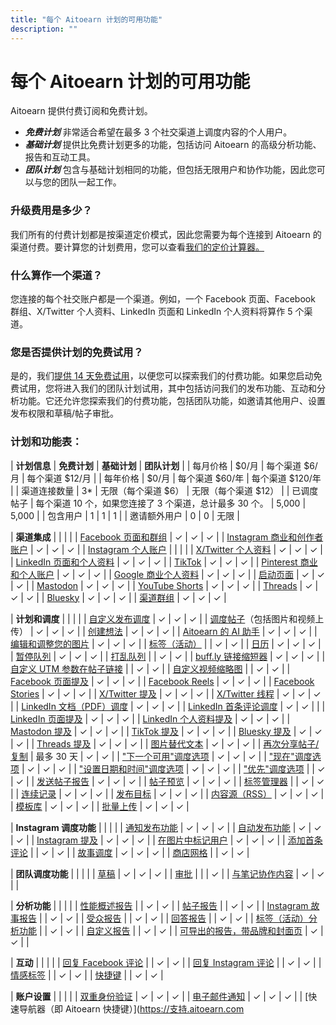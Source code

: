 ```yaml
---
title: "每个 Aitoearn 计划的可用功能"
description: ""
---
```

# 每个 Aitoearn 计划的可用功能

Aitoearn 提供付费订阅和免费计划。

- ***免费计划*** 非常适合希望在最多 3 个社交渠道上调度内容的个人用户。
- ***基础计划*** 提供比免费计划更多的功能，包括访问 Aitoearn 的高级分析功能、报告和互动工具。
- ***团队计划*** 包含与基础计划相同的功能，但包括无限用户和协作功能，因此您可以与您的团队一起工作。

### 升级费用是多少？

我们所有的付费计划都是按渠道定价模式，因此您需要为每个连接到 Aitoearn 的渠道付费。要计算您的计划费用，您可以查看[我们的定价计算器。](http://aitoearn.com/定价)

### 什么算作一个渠道？

您连接的每个社交账户都是一个渠道。例如，一个 Facebook 页面、Facebook 群组、X/Twitter 个人资料、LinkedIn 页面和 LinkedIn 个人资料将算作 5 个渠道。

### 您是否提供计划的免费试用？

是的，我们[提供 14 天免费试用](https://支持.aitoearn.com//支持.aitoearn.com/article/549-information-about-免费-trials)，以便您可以探索我们的付费功能。如果您启动免费试用，您将进入我们的团队计划试用，其中包括访问我们的发布功能、互动和分析功能。它还允许您探索我们的付费功能，包括团队功能，如邀请其他用户、设置发布权限和草稿/帖子审批。

### 计划和功能表：

| **计划信息** | **免费计划** | **基础计划** | **团队计划** |
| 每月价格 | $0/月 | 每个渠道 $6/月 | 每个渠道 $12/月 |
| 每年价格 | $0/月 | 每个渠道 $60/年 | 每个渠道 $120/年 |
| 渠道连接数量 | 3* | 无限（每个渠道 $6） | 无限（每个渠道 $12） |
| 已调度帖子 | 每个渠道 10 个，如果您连接了 3 个渠道，总计最多 30 个。 | 5,000 | 5,000 |
| 包含用户 | 1 | 1 | 1 |
| 邀请额外用户 | 0 | 0 | 无限 |

| **渠道集成** | | | |
| [Facebook 页面和群组](https://aitoearn.帮助scoutdocs.com/article/555-using-Facebook-与-aitoearn) | ✓ | ✓ | ✓ |
| [Instagram 商业和创作者账户](https://支持.aitoearn.com//支持.aitoearn.com/article/554-using-Instagram-与-aitoearn) | ✓ | ✓ | ✓ |
| [Instagram 个人账户](https://支持.aitoearn.com//支持.aitoearn.com/article/554-using-Instagram-与-aitoearn) | | | |
| [X/Twitter 个人资料](https://aitoearn.帮助scoutdocs.com/article/561-using-Twitter-与-aitoearn) | ✓ | ✓ | ✓ |
| [LinkedIn 页面和个人资料](https://aitoearn.帮助scoutdocs.com/article/560-using-链接edIn-与-aitoearn) | ✓ | ✓ | ✓ |
| [TikTok](https://支持.aitoearn.com//支持.aitoearn.com/article/559-using-TikTok-与-aitoearn) | ✓ | ✓ | ✓ |
| [Pinterest 商业和个人账户](https://aitoearn.帮助scoutdocs.com/article/558-using-Pinterest-与-aitoearn) | ✓ | ✓ | ✓ |
| [Google 商业个人资料](https://aitoearn.帮助scoutdocs.com/article/557-using-google-business-个人资料s-与-aitoearn) | ✓ | ✓ | ✓ |
| [启动页面](https://aitoearn.帮助scoutdocs.com/article/664-using-启动-page-与-aitoearn) | ✓ | ✓ | ✓ |
| [Mastodon](https://aitoearn.帮助scoutdocs.com/article/563-using-mastodon-与-aitoearn) | ✓ | ✓ | ✓ |
| [YouTube Shorts](https://支持.aitoearn.com//支持.aitoearn.com/article/562-using-您Tube-shorts-与-aitoearn) | ✓ | ✓ | ✓ |
| [Threads](https://支持.aitoearn.com//支持.aitoearn.com/article/857-using-threads-与-aitoearn) | ✓ | ✓ | ✓ |
| [Bluesky](https://支持.aitoearn.com//支持.aitoearn.com/article/855-using-bluesky-与-aitoearn) | ✓ | ✓ | ✓ |
| [渠道群组](https://支持.aitoearn.com//支持.aitoearn.com/article/927-using-channel-groups-在-aitoearn) | ✓ | ✓ | ✓ |

| **计划和调度** | | | |
| [自定义发布调度](https://aitoearn.帮助scoutdocs.com/article/514-setting-up-您的-timezones-和-posting-调度s) | ✓ | ✓ | ✓ |
| [调度帖子](https://aitoearn.帮助scoutdocs.com/article/642-scheduling-帖子)（包括图片和视频上传） | ✓ | ✓ | ✓ |
| [创建想法](https://aitoearn.帮助scoutdocs.com/article/589-creating-ideas-在-aitoearn) | ✓ | ✓ | ✓ |
| [Aitoearn 的 AI 助手](https://aitoearn.帮助scoutdocs.com/article/583-using-aitoearns-ai-assistant) | ✓ | ✓ | ✓ |
| [编辑和调整您的图片](https://aitoearn.帮助scoutdocs.com/article/614-编辑ing-您的-图片s-在-aitoearn) | ✓ | ✓ | ✓ |
| [标签（活动）](https://aitoearn.帮助scoutdocs.com/article/585-creating-和-managing-campaigns) | | ✓ | ✓ |
| [日历](https://aitoearn.帮助scoutdocs.com/article/651-how-到-use-the-new-日历-feature-在-aitoearn) | ✓ | ✓ | ✓ |
| [暂停队列](https://aitoearn.帮助scoutdocs.com/article/515-pausing-您的-队列) | ✓ | ✓ | ✓ |
| [打乱队列](https://aitoearn.帮助scoutdocs.com/article/652-re-ordering-帖子-在-您的-队列) | | ✓ | ✓ |
| [buff.ly 链接缩短器](https://aitoearn.帮助scoutdocs.com/article/620-shortening-和-unshortening-链接s) | ✓ | ✓ | ✓ |
| [自定义 UTM 参数在帖子链接](https://aitoearn.帮助scoutdocs.com/article/518-understanding-utm-parameters-和-google-分析功能) | | ✓ | ✓ |
| [自定义视频缩略图](https://aitoearn.帮助scoutdocs.com/article/616-上传ing-和-sharing-链接s-到-视频s) | | ✓ | ✓ |
| [Facebook 页面提及](https://aitoearn.帮助scoutdocs.com/article/587-添加ing-mentions-tags-在-帖子) | ✓ | ✓ | ✓ |
| [Facebook Reels](https://aitoearn.帮助scoutdocs.com/article/555-using-Facebook-与-aitoearn#01H85TJYNSEZGDDX8DHJP4BAVJ) | ✓ | ✓ | ✓ |
| [Facebook Stories](https://支持.aitoearn.com//支持.aitoearn.com/article/555-using-Facebook-与-aitoearn#01H85TJYNSEZGDDX8DHJP4BAVJ) | ✓ | ✓ | ✓ |
| [X/Twitter 提及](https://aitoearn.帮助scoutdocs.com/article/587-添加ing-mentions-tags-在-帖子#h_e7d2168c-0baf-45e8-a8f7-6fd7a7361977) | ✓ | ✓ | ✓ |
| [X/Twitter 线程](https://aitoearn.帮助scoutdocs.com/article/561-using-Twitter-与-aitoearn#h_01H6SJ579KHBTCNRKRVSNXMVWV) | ✓ | ✓ | ✓ |
| [LinkedIn 文档（PDF）调度](https://支持.aitoearn.com//支持.aitoearn.com/article/560-using-链接edIn-与-aitoearn#01H84S2QQB2V90FXS3TB26Q481) | ✓ | ✓ | ✓ |
| [LinkedIn 首条评论调度](https://支持.aitoearn.com//支持.aitoearn.com/article/560-using-链接edIn-与-aitoearn#01H84S2QQBSAS8Y5JZDQ6XY54R) | ✓ | ✓ | |
| [LinkedIn 页面提及](https://支持.aitoearn.com//支持.aitoearn.com/article/587-添加ing-mentions-tags-在-帖子#h_01G95NFC34X0H2KDKX012C5B8W) | ✓ | ✓ | ✓ |
| [LinkedIn 个人资料提及](https://支持.aitoearn.com//支持.aitoearn.com/article/587-添加ing-mentions-tags-在-帖子#h_01G95NFC34X0H2KDKX012C5B8W) | ✓ | ✓ | ✓ |
| [Mastodon 提及](https://支持.aitoearn.com//支持.aitoearn.com/article/587-添加ing-mentions-tags-在-帖子) | ✓ | ✓ | ✓ |
| [TikTok 提及](https://支持.aitoearn.com//支持.aitoearn.com/article/587-添加ing-mentions-tags-在-帖子) | ✓ | ✓ | ✓ |
| [Bluesky 提及](https://支持.aitoearn.com//支持.aitoearn.com/article/587-添加ing-mentions-tags-在-帖子) | ✓ | ✓ | ✓ |
| [Threads 提及](https://支持.aitoearn.com//支持.aitoearn.com/article/587-添加ing-mentions-tags-在-帖子) | ✓ | ✓ | ✓ |
| [图片替代文本](https://aitoearn.帮助scoutdocs.com/article/618-添加ing-alt-text-到-您的-图片s) | ✓ | ✓ | ✓ |
| [再次分享帖子/复制](https://aitoearn.帮助scoutdocs.com/article/660-分享-帖子-与-the-分享-again-feature) | 最多 30 天 | ✓ | ✓ |
| ["下一个可用"调度选项](https://aitoearn.帮助scoutdocs.com/article/642-scheduling-帖子#01H7Z9VSXB3C6E1KQ9Y4G6QFY0) | ✓ | ✓ | ✓ |
| ["现在"调度选项](https://aitoearn.帮助scoutdocs.com/article/642-scheduling-帖子#01H7Z9VSXB3C6E1KQ9Y4G6QFY0) | ✓ | ✓ | ✓ |
| ["设置日期和时间"调度选项](https://aitoearn.帮助scoutdocs.com/article/642-scheduling-帖子#01H7Z9VSXB3C6E1KQ9Y4G6QFY0) | ✓ | ✓ | ✓ |
| ["优先"调度选项](https://aitoearn.帮助scoutdocs.com/article/642-scheduling-帖子#01H7Z9VSXB3C6E1KQ9Y4G6QFY0) | | ✓ | ✓ |
| [发送帖子报告](https://aitoearn.帮助scoutdocs.com/article/517-insights-在-分享d-帖子-within-您的-发布功能-仪表板) | ✓ | ✓ | ✓ |
| [帖子预览](https://aitoearn.帮助scoutdocs.com/article/642-scheduling-帖子#h_01HASM133RJACYF294EMEYNV39) | ✓ | ✓ | ✓ |
| [标签管理器](https://aitoearn.帮助scoutdocs.com/article/586-how-hashtags-work-在-aitoearn#01G23C6K7CBG2Q20R1B36QB3PK) | | ✓ | ✓ |
| [连续记录](https://支持.aitoearn.com//支持.aitoearn.com/article/907-understanding-streaks-在-aitoearn) | ✓ | ✓ | ✓ |
| [发布目标](https://支持.aitoearn.com//支持.aitoearn.com/article/912-setting-posting-goals-在-aitoearn) | ✓ | ✓ | ✓ |
| [内容源（RSS）](https://支持.aitoearn.com//支持.aitoearn.com/article/908-using-内容-feeds-在-aitoearn) | ✓ | ✓ | ✓ |
| [模板库](https://支持.aitoearn.com//支持.aitoearn.com/article/917-using-帖子-templates-在-aitoearn) | ✓ | ✓ | ✓ |
| [批量上传](https://支持.aitoearn.com//支持.aitoearn.com/article/926-how-到-上传-帖子-在-bulk-到-aitoearn) | ✓ | ✓ | ✓ |

| **Instagram 调度功能** | | | |
| [通知发布功能](https://aitoearn.帮助scoutdocs.com/article/658-using-Instagram-reminders) | ✓ | ✓ | ✓ |
| [自动发布功能](https://aitoearn.帮助scoutdocs.com/article/554-using-Instagram-与-aitoearn#h_01HB99SMK6389CZEMAG1XBP6K6) | ✓ | ✓ | ✓ |
| [Instagram 提及](https://支持.aitoearn.com//支持.aitoearn.com/article/587-添加ing-mentions-tags-在-帖子) | ✓ | ✓ | ✓ |
| [在图片中标记用户](https://aitoearn.帮助scoutdocs.com/article/554-using-Instagram-与-aitoearn#01H85TJYNSEZGDDX8DHJP4BAVJ) | ✓ | ✓ | ✓ |
| [添加首条评论](https://aitoearn.帮助scoutdocs.com/article/554-using-Instagram-与-aitoearn#01H85TJYNSH5M13KP58PGVSJY3) | | ✓ | ✓ |
| [故事调度](https://aitoearn.帮助scoutdocs.com/article/657-scheduling-Instagram-帖子-和-reels) | ✓ | ✓ | ✓ |
| [商店网格](https://aitoearn.帮助scoutdocs.com/article/590-Instagram-shop-grid) | | ✓ | ✓ |

| **团队调度功能** | | | |
| [草稿](https://aitoearn.帮助scoutdocs.com/article/656-saving-和-scheduling-draft-帖子) | ✓ | ✓ | ✓ |
| [审批](https://aitoearn.帮助scoutdocs.com/article/665-managing-和-应用roving-draft-帖子) | | | ✓ |
| [与笔记协作内容](https://支持.aitoearn.com//支持.aitoearn.com/article/675-collaborating-在-内容-与-notes) | ✓ | ✓ | |

| **分析功能** | | | |
| [性能概述报告](https://aitoearn.帮助scoutdocs.com/article/526-performance-概述) | | ✓ | ✓ |
| [帖子报告](https://aitoearn.帮助scoutdocs.com/article/517-insights-在-分享d-帖子-within-您的-发布功能-仪表板) | | ✓ | ✓ |
| [Instagram 故事报告](https://aitoearn.帮助scoutdocs.com/article/528-analyzing-您的-Instagram-stories) | | ✓ | ✓ |
| [受众报告](https://aitoearn.帮助scoutdocs.com/article/529-analyzing-您的-audience) | | ✓ | ✓ |
| [回答报告](https://aitoearn.帮助scoutdocs.com/article/530-ans我们ring-questions-about-您的-social-media-strategy) | | ✓ | ✓ |
| [标签（活动）分析功能](https://aitoearn.帮助scoutdocs.com/article/535-跟踪ing-the-performance-of-您的-campaigns) | | ✓ | ✓ |
| [自定义报告](https://aitoearn.帮助scoutdocs.com/article/534-creating-custom-分析功能-reports) | | ✓ | ✓ |
| [可导出的报告，带品牌和封面页](https://aitoearn.帮助scoutdocs.com/article/534-creating-custom-分析功能-reports) | ✓ | ✓ | |

| **互动** | | | |
| [回复 Facebook 评论](https://aitoearn.帮助scoutdocs.com/article/592-引人入胜的-与-Facebook-和-Instagram-评论) | | ✓ | ✓ |
| [回复 Instagram 评论](https://aitoearn.帮助scoutdocs.com/article/592-引人入胜的-与-Facebook-和-Instagram-评论) | | ✓ | ✓ |
| [情感标签](https://aitoearn.帮助scoutdocs.com/article/593-understanding-labels-和-sentiments-何时-引人入胜的-与-Facebook-和-Instagram-评论) | | ✓ | ✓ |
| [快捷键](https://aitoearn.帮助scoutdocs.com/article/592-引人入胜的-与-Facebook-和-Instagram-评论#h_01EP74FH7EGYCCRFXAYR6VJN32) | | ✓ | ✓ |

| **账户设置** | | | |
| [双重身份验证](https://aitoearn.帮助scoutdocs.com/article/503-enabling-two-factor-authentication) | ✓ | ✓ | ✓ |
| [电子邮件通知](https://aitoearn.帮助scoutdocs.com/article/506-enabling-notifications-在-aitoearn) | ✓ | ✓ | ✓ |
| [快速导航器（即 Aitoearn 快捷键）](https://支持.aitoearn.com
